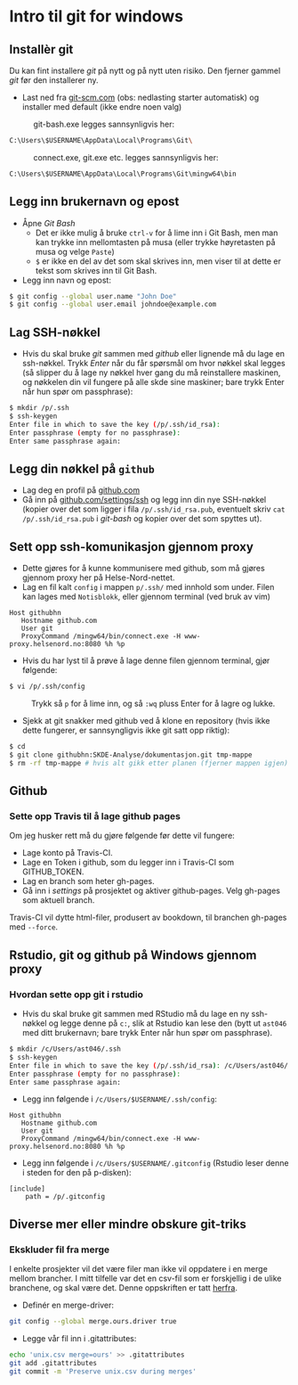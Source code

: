 # Intro til git for windows

## Installèr git

Du kan fint installere *git* på nytt og på nytt uten risiko. Den fjerner gammel *git* før den installerer ny.

- Last ned fra [git-scm.com](https://git-scm.com/download/win) (obs: nedlasting starter automatisk) og installer med default (ikke endre noen valg)

&nbsp;&nbsp;&nbsp;&nbsp;&nbsp;&nbsp;&nbsp;&nbsp;&nbsp;&nbsp; git-bash.exe legges sannsynligvis her:
```bash
C:\Users\$USERNAME\AppData\Local\Programs\Git\
```

&nbsp;&nbsp;&nbsp;&nbsp;&nbsp;&nbsp;&nbsp;&nbsp;&nbsp;&nbsp; connect.exe, git.exe etc. legges sannsynligvis her:
```bash
C:\Users\$USERNAME\AppData\Local\Programs\Git\mingw64\bin
```


## Legg inn brukernavn og epost

- Åpne *Git Bash*
    - Det er ikke mulig å bruke `ctrl-v` for å lime inn i Git Bash, men man kan trykke inn mellomtasten på musa (eller trykke høyretasten på musa og velge `Paste`)
    - `$` er ikke en del av det som skal skrives inn, men viser til at dette er tekst som skrives inn til Git Bash.
- Legg inn navn og epost:

```bash
$ git config --global user.name "John Doe"
$ git config --global user.email johndoe@example.com
```

## Lag SSH-nøkkel

- Hvis du skal bruke *git* sammen med *github* eller lignende må du lage en ssh-nøkkel. Trykk *Enter* når du får spørsmål om hvor nøkkel skal legges (så slipper du å lage ny nøkkel hver gang du må reinstallere maskinen, og nøkkelen din vil fungere på alle skde sine maskiner; bare trykk Enter når hun spør om passphrase):
```bash
$ mkdir /p/.ssh
$ ssh-keygen
Enter file in which to save the key (/p/.ssh/id_rsa):
Enter passphrase (empty for no passphrase):
Enter same passphrase again:
```

## Legg din nøkkel på `github`

- Lag deg en profil på [github.com](https://github.com)
- Gå inn på [github.com/settings/ssh](https://github.com/settings/ssh) og legg inn din nye SSH-nøkkel (kopier over det som ligger i fila `/p/.ssh/id_rsa.pub`, eventuelt skriv `cat /p/.ssh/id_rsa.pub` i *git-bash* og kopier over det som spyttes ut).

## Sett opp ssh-komunikasjon gjennom proxy

- Dette gjøres for å kunne kommunisere med github, som må gjøres gjennom proxy her på Helse-Nord-nettet.
- Lag en fil kalt `config` i mappen `p/.ssh/` med innhold som under. Filen kan lages med `Notisblokk`, eller gjennom terminal (ved bruk av vim)

```
Host githubhn
   Hostname github.com
   User git
   ProxyCommand /mingw64/bin/connect.exe -H www-proxy.helsenord.no:8080 %h %p
```

- Hvis du har lyst til å prøve å lage denne filen gjennom terminal, gjør følgende:
```bash
$ vi /p/.ssh/config
```
&nbsp;&nbsp;&nbsp;&nbsp;&nbsp;&nbsp;&nbsp;&nbsp;&nbsp;&nbsp;Trykk så `p` for å lime inn, og så `:wq` pluss Enter for å lagre og lukke.

- Sjekk at git snakker med github ved å klone en repository (hvis ikke dette fungerer, er sannsyngligvis ikke git satt opp riktig):

```bash
$ cd
$ git clone githubhn:SKDE-Analyse/dokumentasjon.git tmp-mappe
$ rm -rf tmp-mappe # hvis alt gikk etter planen (fjerner mappen igjen)
```

## Github

### Sette opp Travis til å lage github pages

Om jeg husker rett må du gjøre følgende før dette vil fungere:

- Lage konto på Travis-CI.
- Lage en Token i github, som du legger inn i Travis-CI som GITHUB_TOKEN.
- Lag en branch som heter gh-pages.
- Gå inn i *settings* på prosjektet og aktiver github-pages. Velg gh-pages som aktuell branch.

Travis-CI vil dytte html-filer, produsert av bookdown, til branchen gh-pages med `--force`.

## Rstudio, git og github på Windows gjennom proxy

### Hvordan sette opp git i rstudio

- Hvis du skal bruke git sammen med RStudio må du lage en ny ssh-nøkkel og legge denne på `c:`, slik at Rstudio kan lese den (bytt ut `ast046` med ditt brukernavn; bare trykk Enter når hun spør om passphrase).
```bash
$ mkdir /c/Users/ast046/.ssh
$ ssh-keygen
Enter file in which to save the key (/p/.ssh/id_rsa): /c/Users/ast046/.ssh/id_rsa
Enter passphrase (empty for no passphrase):
Enter same passphrase again:
```

- Legg inn følgende i `/c/Users/$USERNAME/.ssh/config`:

```
Host githubhn
   Hostname github.com
   User git
   ProxyCommand /mingw64/bin/connect.exe -H www-proxy.helsenord.no:8080 %h %p
```
- Legg inn følgende i `/c/Users/$USERNAME/.gitconfig` (Rstudio leser denne i steden for den på p-disken):

```
[include]
    path = /p/.gitconfig
```

## Diverse mer eller mindre obskure git-triks

### Ekskluder fil fra merge

I enkelte prosjekter vil det være filer man ikke vil oppdatere i en merge mellom brancher. I mitt tilfelle var det en csv-fil som er forskjellig i de ulike branchene, og skal være det. Denne oppskriften er tatt [herfra](https://medium.com/@porteneuve/how-to-make-git-preserve-specific-files-while-merging-18c92343826b#.sk2g4seov).

- Definér en merge-driver:
```bash
git config --global merge.ours.driver true
```
- Legge vår fil inn i .gitattributes:
```bash
echo 'unix.csv merge=ours' >> .gitattributes
git add .gitattributes
git commit -m 'Preserve unix.csv during merges'
```
